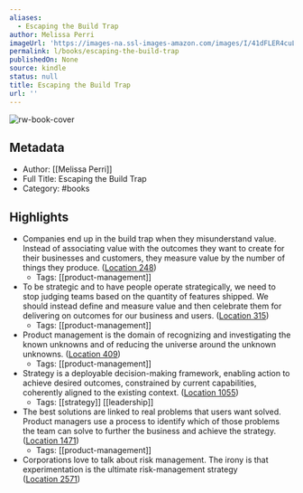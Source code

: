 ```yaml
---
aliases:
  - Escaping the Build Trap
author: Melissa Perri
imageUrl: 'https://images-na.ssl-images-amazon.com/images/I/41dFLER4cuL._SL200_.jpg'
permalink: l/books/escaping-the-build-trap
publishedOn: None
source: kindle
status: null
title: Escaping the Build Trap
url: ''
---
```

![rw-book-cover](https://images-na.ssl-images-amazon.com/images/I/41dFLER4cuL._SL200_.jpg)

## Metadata

- Author: [[Melissa Perri]]
- Full Title: Escaping the Build Trap
- Category: #books

## Highlights

- Companies end up in the build trap when they misunderstand value. Instead of associating value with the outcomes they want to create for their businesses and customers, they measure value by the number of things they produce. ([Location 248](https://readwise.io/to_kindle?action=open&asin=B07K3QBWG1&location=248))
    - Tags: [[product-management]]
- To be strategic and to have people operate strategically, we need to stop judging teams based on the quantity of features shipped. We should instead define and measure value and then celebrate them for delivering on outcomes for our business and users. ([Location 315](https://readwise.io/to_kindle?action=open&asin=B07K3QBWG1&location=315))
    - Tags: [[product-management]]
- Product management is the domain of recognizing and investigating the known unknowns and of reducing the universe around the unknown unknowns. ([Location 409](https://readwise.io/to_kindle?action=open&asin=B07K3QBWG1&location=409))
    - Tags: [[product-management]]
- Strategy is a deployable decision-making framework, enabling action to achieve desired outcomes, constrained by current capabilities, coherently aligned to the existing context. ([Location 1055](https://readwise.io/to_kindle?action=open&asin=B07K3QBWG1&location=1055))
    - Tags: [[strategy]] [[leadership]]
- The best solutions are linked to real problems that users want solved. Product managers use a process to identify which of those problems the team can solve to further the business and achieve the strategy. ([Location 1471](https://readwise.io/to_kindle?action=open&asin=B07K3QBWG1&location=1471))
    - Tags: [[product-management]]
- Corporations love to talk about risk management. The irony is that experimentation is the ultimate risk-management strategy ([Location 2571](https://readwise.io/to_kindle?action=open&asin=B07K3QBWG1&location=2571))
